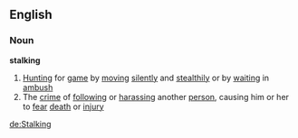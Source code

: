 ==English==
===Noun===
'''stalking'''
#[[Hunting]] for [[game]] by [[moving]] [[silently]] and [[stealthily]] or by [[waiting]] in [[ambush]]
#The [[crime]] of [[following]] or [[harassing]] another [[person]], causing him or her to [[fear]] [[death]] or [[injury]]

[[de:Stalking]]